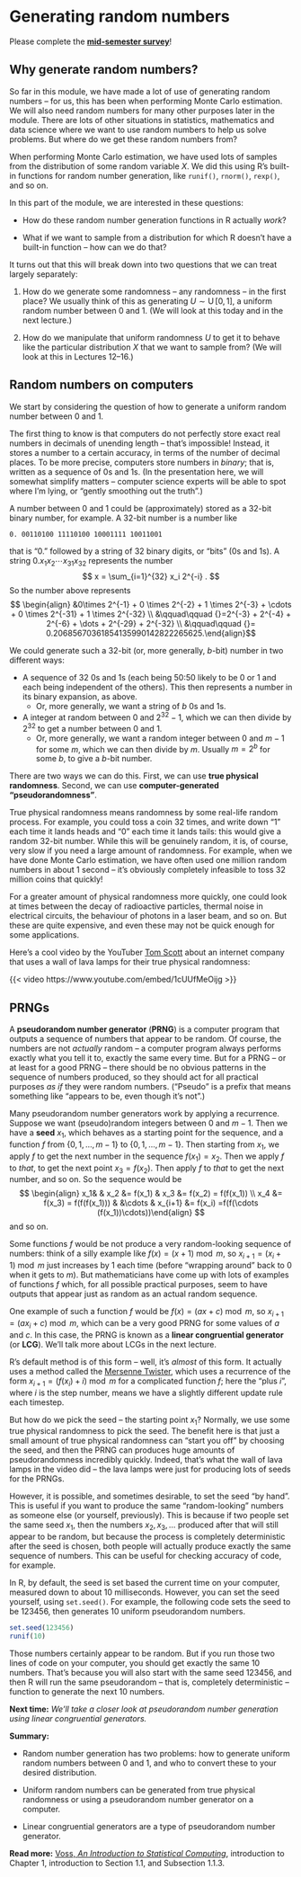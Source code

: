 # Generating random numbers

::: {.mysummary}
Please complete the [**mid-semester survey**](https://forms.office.com/e/vp9uSWUAxi?or)!
:::

## Why generate random numbers?

So far in this module, we have made a lot of use of generating random numbers -- for us, this has been when performing Monte Carlo estimation. We will also need random numbers for many other purposes later in the module. There are lots of other situations in statistics, mathematics and data science where we want to use random numbers to help us solve problems. But where do we get these random numbers from?

When performing Monte Carlo estimation, we have used lots of samples from the distribution of some random variable $X$. We did this using R's built-in functions for random number generation, like `runif()`, `rnorm()`, `rexp()`, and so on.

In this part of the module, we are interested in these questions:

* How do these random number generation functions in R actually *work*?

* What if we want to sample from a distribution for which R doesn't have a built-in function -- how can we do that?

It turns out that this will break down into two questions that we can treat largely separately:

1. How do we generate some randomness -- any randomness -- in the first place? We usually think of this as generating $U \sim \operatorname{U}[0,1]$, a uniform random number between 0 and 1. (We will look at this today and in the next lecture.)

2. How do we manipulate that uniform randomness $U$ to get it to behave like the particular distribution $X$ that we want to sample from? (We will look at this in Lectures 12--16.)

## Random numbers on computers

We start by considering the question of how to generate a uniform random number between 0 and 1.

The first thing to know is that computers do not perfectly store exact real numbers in decimals of unending length -- that's impossible! Instead, it stores a number to a certain accuracy, in terms of the number of decimal places. To be more precise, computers store numbers in *binary*; that is, written as a sequence of 0s and 1s. (In the presentation here, we will somewhat simplify matters -- computer science experts will be able to spot where I'm lying, or "gently smoothing out the truth".)

A number between 0 and 1 could be (approximately) stored as a 32-bit binary number, for example. A 32-bit number is a number like
```
0. 00110100 11110100 10001111 10011001
```
that is "0." followed by a string of 32 binary digits, or "bits" (0s and 1s).
A string $0.x_1x_2\cdots x_{31}x_{32}$ represents the number
$$ x = \sum_{i=1}^{32} x_i 2^{-i} . $$
So the number above represents
$$ \begin{align} &0\times 2^{-1} + 0 \times 2^{-2} + 1 \times 2^{-3} + \cdots + 0 \times 2^{-31} + 1 \times 2^{-32} \\ &\qquad\qquad {}=2^{-3} + 2^{-4} + 2^{-6} + \dots + 2^{-29} + 2^{-32} \\ &\qquad\qquad {}= 0.20685670361854135990142822265625.\end{align}$$

We could generate such a 32-bit (or, more generally, $b$-bit) number in two different ways:

* A sequence of 32 0s and 1s (each being 50:50 likely to be 0 or 1 and each being independent of the others). This then represents a number in its binary expansion, as above.
   * Or, more generally, we want a string of $b$ 0s and 1s. 

* A integer at random between $0$ and $2^{32} - 1$, which we can then divide by $2^{32}$ to get a number between $0$ and $1$.
   * Or, more generally, we want a random integer between $0$ and $m - 1$ for some $m$, which we can then divide by $m$. Usually $m = 2^b$ for some $b$, to give a $b$-bit number.

There are two ways we can do this. First, we can use **true physical randomness**. Second, we can use **computer-generated "pseudorandomness"**.

True physical randomness means randomness by some real-life random process. For example, you could toss a coin 32 times, and write down "1" each time it lands heads and "0" each time it lands tails: this would give a random 32-bit number. While this will be genuinely random, it is, of course, very slow if you need a large amount of randomness. For example, when we have done Monte Carlo estimation, we have often used one million random numbers in about 1 second -- it's obviously completely infeasible to toss 32 million coins that quickly!

For a greater amount of physical randomness more quickly, one could look at times between the decay of radioactive particles, thermal noise in electrical circuits, the behaviour of photons in a laser beam, and so on. But these are quite expensive, and even these may not be quick enough for some applications.

Here's a cool video by the YouTuber [Tom Scott](https://www.youtube.com/@TomScottGo) about an internet company that uses a wall of lava lamps for their true physical randomness:

{{< video https://www.youtube.com/embed/1cUUfMeOijg >}}

## PRNGs

A **pseudorandom number generator** (**PRNG**) is a computer program that outputs a sequence of numbers that appear to be random. Of course, the numbers are not *actually* random -- a computer program always performs exactly what you tell it to, exactly the same every time. But for a PRNG -- or at least for a good PRNG -- there should be no obvious patterns in the sequence of numbers produced, so they should act for all practical purposes *as if* they were random numbers. ("Pseudo" is a prefix that means something like "appears to be, even though it's not".)

Many pseudorandom number generators work by applying a recurrence. Suppose we want (pseudo)random integers between $0$ and $m-1$. Then we have a **seed** $x_1$, which behaves as a starting point for the sequence, and a function $f$ from $\{0, 1, \dots, m-1\}$ to $\{0, 1, \dots, m-1\}$. Then starting from $x_1$, we apply $f$ to get the next number in the sequence $f(x_1) = x_2$. Then we apply $f$ to *that*, to get the next point $x_3 = f(x_2)$. Then apply $f$ to *that* to get the next number, and so on. So the sequence would be
$$ \begin{align} x_1& & x_2 &= f(x_1) & x_3 &= f(x_2) = f(f(x_1)) \\
x_4 &= f(x_3) = f(f(f(x_1))) & &\cdots & x_{i+1} &= f(x_i) =f(f(\cdots (f(x_1))\cdots))\end{align} $$
and so on.

Some functions $f$ would be not produce a very random-looking sequence of numbers: think of a silly example like $f(x) = (x+1) \bmod m$, so $x_{i+1} = (x_i + 1) \bmod m$ just increases by 1 each time (before "wrapping around" back to 0 when it gets to $m$). But mathematicians have come up with lots of examples of functions $f$ which, for all possible practical purposes, seem to have outputs that appear just as random as an actual random sequence.

One example of such a function $f$ would be $f(x) = (ax+c) \bmod m$, so $x_{i+1} = (ax_i + c)\bmod m$, which can be a very good PRNG for some values of $a$ and $c$. In this case, the PRNG is known as a **linear congruential generator** (or **LCG**). We'll talk more about LCGs in the next lecture.

R's default method is of this form -- well, it's *almost* of this form. It actually uses a method called the [Mersenne Twister](https://en.wikipedia.org/wiki/Mersenne_Twister), which uses a recurrence of the form $x_{i+1} = (f(x_i) + i) \bmod m$ for a complicated function $f$; here the "plus $i$", where $i$ is the step number, means we have a slightly different update rule each timestep.

But how do we pick the seed -- the starting point $x_1$? Normally, we use some true physical randomness to pick the seed. The benefit here is that just a small amount of true physical randomness can "start you off" by choosing the seed, and then the PRNG can produces huge amounts of pseudorandomness incredibly quickly. Indeed, that's what the wall of lava lamps in the video did -- the lava lamps were just for producing lots of seeds for the PRNGs.

However, it is possible, and sometimes desirable, to set the seed "by hand". This is useful if you want to produce the same "random-looking" numbers as someone else (or yourself, previously). This is because if two people set the same seed $x_1$, then the numbers $x_2, x_3, \dots$ produced after that will still appear to be random, but because the process is completely deterministic after the seed is chosen, both people will actually produce exactly the same sequence of numbers. This can be useful for checking accuracy of code, for example.

In R, by default, the seed is set based the current time on your computer, measured down to about 10 milliseconds. However, you can set the seed yourself, using `set.seed()`. For example, the following code sets the seed to be 123456, then generates 10 uniform pseudorandom numbers.

```r
set.seed(123456)
runif(10)
```

Those numbers certainly appear to be random. But if you run those two lines of code on your computer, you should get exactly the same 10 numbers. That's because you will also start with the same seed 123456, and then R will run the same pseudorandom -- that is, completely deterministic -- function to generate the next 10 numbers.

**Next time:** *We'll take a closer look at pseudorandom number generation using linear congruential generators.*

::: {.mysummary}
**Summary:**

* Random number generation has two problems: how to generate uniform random numbers between 0 and 1, and who to convert these to your desired distribution.

* Uniform random numbers can be generated from true physical randomness or using a pseudorandom number generator on a computer.

* Linear congruential generators are a type of pseudorandom number generator.

**Read more:** [Voss, *An Introduction to Statistical Computing*](https://leeds.primo.exlibrisgroup.com/permalink/44LEE_INST/1fj430b/cdi_askewsholts_vlebooks_9781118728031), introduction to Chapter 1,  introduction to Section 1.1, and Subsection 1.1.3.
:::